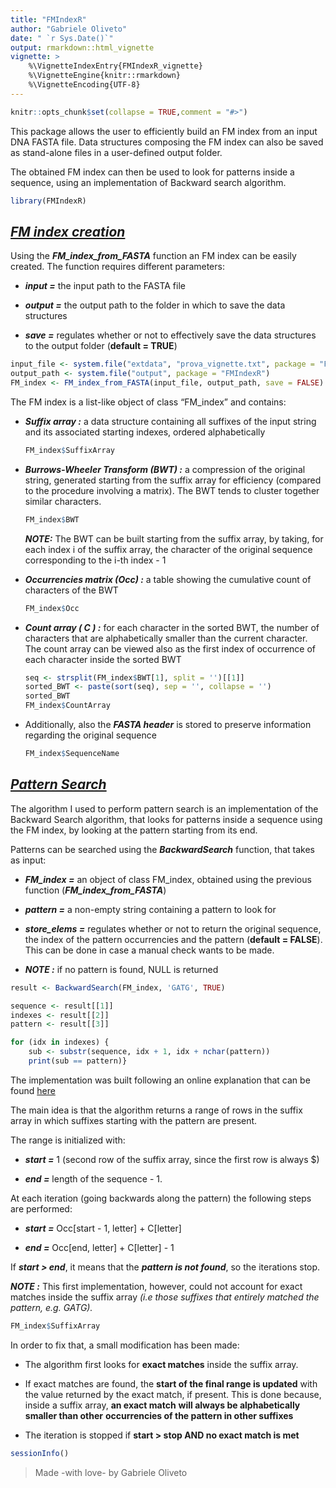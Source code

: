 ```yaml
---
title: "FMIndexR"
author: "Gabriele Oliveto"
date: " `r Sys.Date()`"
output: rmarkdown::html_vignette
vignette: >
    %\VignetteIndexEntry{FMIndexR_vignette}
    %\VignetteEngine{knitr::rmarkdown}
    %\VignetteEncoding{UTF-8}
---
```


```r
knitr::opts_chunk$set(collapse = TRUE,comment = "#>")
```

This package allows the user to efficiently build an FM index 
    from an input DNA FASTA file. Data structures composing the FM index 
    can also be saved as stand-alone files in a user-defined output folder.

The obtained FM index can then be used to look for patterns 
    inside a sequence, using an implementation of Backward search algorithm.

```r
library(FMIndexR)
```

## **_<u>FM index creation  </u>_**

Using the **_FM_index_from_FASTA_** function an FM index 
    can be easily created. The function requires different parameters:

-   **_input =_**  the input path to the FASTA file

-   **_output =_**  the output path to the folder 
    in which to save the data structures

-   **_save =_**  regulates whether or not to effectively save 
    the data structures to the output folder (**default = TRUE**)

```r
input_file <- system.file("extdata", "prova_vignette.txt", package = "FMIndexR")
output_path <- system.file("output", package = "FMIndexR")
FM_index <- FM_index_from_FASTA(input_file, output_path, save = FALSE)
```

The FM index is a list-like object of class "FM_index" and contains:

-   **_Suffix array :_**  a data structure containing all suffixes 
    of the input string and its associated starting indexes, 
    ordered alphabetically

    ```r
    FM_index$SuffixArray
    ```

-   **_Burrows-Wheeler Transform (BWT) :_** a compression of the original 
    string, generated starting from the suffix array for efficiency 
    (compared to the procedure involving a matrix). 
    The BWT tends to cluster together similar characters. 

    ```r
    FM_index$BWT
    ```
**_NOTE:_** The BWT can be built starting from the suffix array, 
    by taking, for each index i of the suffix array, 
    the character of the original sequence corresponding to the i-th index - 1
    
-   **_Occurrencies matrix (Occ) :_** 
    a table showing the cumulative count of characters of the BWT

    ```r
    FM_index$Occ
    ```

-   **_Count array ( C ) :_**  for each character in the sorted BWT, 
    the number of characters that are alphabetically smaller 
    than the current character. The count array can be viewed also 
    as the first index of occurrence of each character inside the sorted BWT

    ```r
    seq <- strsplit(FM_index$BWT[1], split = '')[[1]]
    sorted_BWT <- paste(sort(seq), sep = '', collapse = '')
    sorted_BWT
    FM_index$CountArray
    ```

-   Additionally, also the **_FASTA header_** is stored 
    to preserve information regarding the original sequence

    ```r
    FM_index$SequenceName
    ```

## **_<u>Pattern Search</u>_**

The algorithm I used to perform pattern search 
    is an implementation of the Backward Search algorithm, 
    that looks for patterns inside a sequence using the FM index, 
    by looking at the pattern starting from its end.

Patterns can be searched using the **_BackwardSearch_** function, 
    that takes as input:

-   **_FM_index =_**  an object of class FM_index, 
    obtained using the previous function (**_FM_index_from_FASTA_**)

-   **_pattern =_**  a non-empty string containing a pattern to look for

-   **_store_elems =_**  regulates whether or not to return 
    the original sequence, the index of the pattern occurrencies 
    and the pattern (**default = FALSE**). 
    This can be done in case a manual check wants to be made.

-   **_NOTE :_** if no pattern is found, NULL is returned

```r
result <- BackwardSearch(FM_index, 'GATG', TRUE)
```

```r
sequence <- result[[1]]
indexes <- result[[2]]
pattern <- result[[3]]

for (idx in indexes) {
    sub <- substr(sequence, idx + 1, idx + nchar(pattern))
    print(sub == pattern)}
```

The implementation was built following an online explanation 
    that can be found [here](https://tinyurl.com/bwt-reference)

The main idea is that the algorithm returns a 
    range of rows in the suffix array 
    in which suffixes starting with the pattern are present. 

The range is initialized with:

- **_start =_**  1 
    (second row of the suffix array, since the first row is always \$)
    
- **_end =_**  length of the sequence - 1.

At each iteration (going backwards along the pattern) 
    the following steps are performed:

-   **_start =_**  Occ[start - 1, letter] + C[letter]

-   **_end =_**  Occ[end, letter] + C[letter] - 1

If **_start \> end_**, it means that 
    the **_pattern is not found_**, so the iterations stop. 

**_NOTE :_** This first implementation, however, 
    could not account for exact matches inside the suffix array 
    _(i.e those suffixes that entirely matched the pattern, e.g. GATG)._ 

```r
FM_index$SuffixArray
```

In order to fix that, a small modification has been made: 

- The algorithm first looks for **exact matches** inside the suffix array. 

- If exact matches are found, the **start of the final range is updated** 
    with the value returned by the exact match, if present. 
    This is done because, inside a suffix array, **an exact match** 
    **will always be alphabetically smaller than other** 
    **occurrencies of the pattern in other suffixes**
    
- The iteration is stopped if **start \> stop AND no exact match is met**


```r
sessionInfo()
```

>Made -with love- by Gabriele Oliveto
